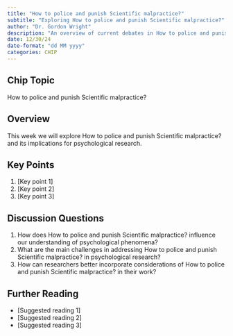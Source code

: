 ```yaml
---
title: "How to police and punish Scientific malpractice?"
subtitle: "Exploring How to police and punish Scientific malpractice?"
author: "Dr. Gordon Wright"
description: "An overview of current debates in How to police and punish Scientific malpractice? as it relates to Psychology"
date: 12/30/24
date-format: "dd MM yyyy"
categories: CHIP
---
```

## Chip Topic
How to police and punish Scientific malpractice?

## Overview
This week we will explore How to police and punish Scientific malpractice? and its implications for psychological research.

## Key Points
1. [Key point 1]
2. [Key point 2]
3. [Key point 3]

## Discussion Questions
1. How does How to police and punish Scientific malpractice? influence our understanding of psychological phenomena?
2. What are the main challenges in addressing How to police and punish Scientific malpractice? in psychological research?
3. How can researchers better incorporate considerations of How to police and punish Scientific malpractice? in their work?

## Further Reading
- [Suggested reading 1]
- [Suggested reading 2]
- [Suggested reading 3]
